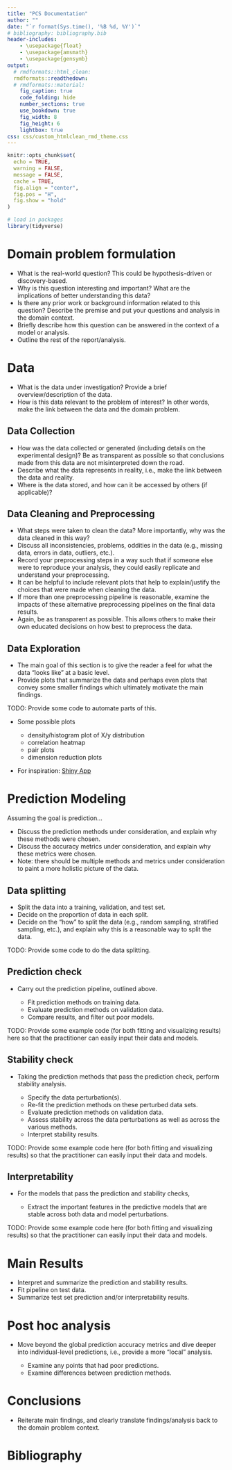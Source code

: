 ```yaml
---
title: "PCS Documentation"
author: ""
date: "`r format(Sys.time(), '%B %d, %Y')`"
# bibliography: bibliography.bib
header-includes:
    - \usepackage{float}
    - \usepackage{amsmath}
    - \usepackage{gensymb}
output:
  # rmdformats::html_clean:
  rmdformats::readthedown:
  # rmdformats::material:
    fig_caption: true
    code_folding: hide
    number_sections: true
    use_bookdown: true
    fig_width: 8
    fig_height: 6
    lightbox: true
css: css/custom_htmlclean_rmd_theme.css
---
```


```r
knitr::opts_chunk$set(
  echo = TRUE,
  warning = FALSE,
  message = FALSE,
  cache = TRUE,
  fig.align = "center",
  fig.pos = "H",
  fig.show = "hold"
)

# load in packages
library(tidyverse)

```

# Domain problem formulation

-   What is the real-world question? This could be hypothesis-driven or discovery-based.
-   Why is this question interesting and important? What are the implications of better understanding this data?
-   Is there any prior work or background information related to this question? Describe the premise and put your questions and analysis in the domain context.
-   Briefly describe how this question can be answered in the context of a model or analysis.
-   Outline the rest of the report/analysis.

# Data

-   What is the data under investigation? Provide a brief overview/description of the data.
-   How is this data relevant to the problem of interest? In other words, make the link between the data and the domain problem.

## Data Collection

-   How was the data collected or generated (including details on the experimental design)? Be as transparent as possible so that conclusions made from this data are not misinterpreted down the road.
-   Describe what the data represents in reality, i.e., make the link between the data and reality.
-   Where is the data stored, and how can it be accessed by others (if applicable)?

## Data Cleaning and Preprocessing

-   What steps were taken to clean the data? More importantly, why was the data cleaned in this way?
-   Discuss all inconsistencies, problems, oddities in the data (e.g., missing data, errors in data, outliers, etc.).
-   Record your preprocessing steps in a way such that if someone else were to reproduce your analysis, they could easily replicate and understand your preprocessing.
-   It can be helpful to include relevant plots that help to explain/justify the choices that were made when cleaning the data.
-   If more than one preprocessing pipeline is reasonable, examine the impacts of these alternative preprocessing pipelines on the final data results.
-   Again, be as transparent as possible. This allows others to make their own educated decisions on how best to preprocess the data.

## Data Exploration

-   The main goal of this section is to give the reader a feel for what the data "looks like" at a basic level.
-   Provide plots that summarize the data and perhaps even plots that convey some smaller findings which ultimately motivate the main findings.

TODO: Provide some code to automate parts of this.

-   Some possible plots

    -   density/histogram plot of X/y distribution
    -   correlation heatmap
    -   pair plots
    -   dimension reduction plots

-   For inspiration: [Shiny App](https://tiffanymtang.shinyapps.io/ShinyEDA/)

# Prediction Modeling

Assuming the goal is prediction...

-   Discuss the prediction methods under consideration, and explain why these methods were chosen.
-   Discuss the accuracy metrics under consideration, and explain why these metrics were chosen.
-   Note: there should be multiple methods and metrics under consideration to paint a more holistic picture of the data.

## Data splitting

-   Split the data into a training, validation, and test set.
-   Decide on the proportion of data in each split.
-   Decide on the "how" to split the data (e.g., random sampling, stratified sampling, etc.), and explain why this is a reasonable way to split the data.

TODO: Provide some code to do the data splitting.

## Prediction check

-   Carry out the prediction pipeline, outlined above.

    -   Fit prediction methods on training data.
    -   Evaluate prediction methods on validation data.
    -   Compare results, and filter out poor models.

TODO: Provide some example code (for both fitting and visualizing results) here so that the practitioner can easily input their data and models.

## Stability check

-   Taking the prediction methods that pass the prediction check, perform stability analysis.

    -   Specify the data perturbation(s).
    -   Re-fit the prediction methods on these perturbed data sets.
    -   Evaluate prediction methods on validation data.
    -   Assess stability across the data perturbations as well as across the various methods.
    -   Interpret stability results.

TODO: Provide some example code here (for both fitting and visualizing results) so that the practitioner can easily input their data and models.

## Interpretability

-   For the models that pass the prediction and stability checks,

    -   Extract the important features in the predictive models that are stable across both data and model perturbations.

TODO: Provide some example code here (for both fitting and visualizing results) so that the practitioner can easily input their data and models.

# Main Results

-   Interpret and summarize the prediction and stability results.
-   Fit pipeline on test data.
-   Summarize test set prediction and/or interpretability results.

# Post hoc analysis

-   Move beyond the global prediction accuracy metrics and dive deeper into individual-level predictions, i.e., provide a more "local" analysis.

    -   Examine any points that had poor predictions.
    -   Examine differences between prediction methods.

# Conclusions

-   Reiterate main findings, and clearly translate findings/analysis back to the domain problem context.

# Bibliography {.unnumbered}
